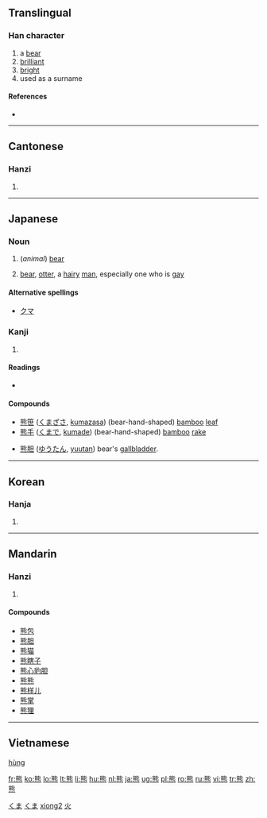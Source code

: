 {{zh-hanzi|{{zh-lookup|熊}}}}
==Translingual==

===Han character===
{{Han char|rn=86|rad=火|as=10|sn=14|four=2133<sub>1</sub>|canj=戈心火 (IPF)}}

# a [[bear]]
# [[brilliant]]
# [[bright]]
# used as a surname

====References====
* {{Han ref|kx=0679.100|dkj=19294|dj=1090.320|hdz=32227.050|uh=718A|ud=29066|bh=BAB5|bd=47797}}

----

==Cantonese==

===Hanzi===
{{yue-hanzi|jyut=|y=hung4}}

# {{defn|Cantonese|sort=火10}}

----

==Japanese==

===Noun===
{{ja-noun|k|hira=くま|rom=kuma}}

# (''animal'') [[bear]]
# {{slang}} [[bear]], [[otter]], a [[hairy]] [[man]], especially one who is [[gay]]
====Alternative spellings====
* [[クマ]]

===Kanji===
{{ja-kanji|grade=|rs=火10}}

# {{defn|Japanese}}

====Readings====
* {{ja-readings|on=[[ゆう]] (yū)|kun=[[くま]] (kuma)}}

====Compounds====
{{top2}}
* [[熊笹]] ([[くまざさ]], [[kumazasa]]) (bear-hand-shaped) [[bamboo]] [[leaf]]
* [[熊手]] ([[くまで]], [[kumade]]) (bear-hand-shaped) [[bamboo]] [[rake]]
{{mid2}}
* [[熊胆]] ([[ゆうたん]], [[yuutan]]) bear's [[gallbladder]].
{{bottom}}

[[Category:1000 Japanese basic words|くま]]
[[Category:ja:Mammals|くま]]

----

==Korean==

===Hanja===
{{ko-hanja|hangeul=웅|eumhun=|rv=ung|mr=ung|y=wung}}

# {{defn|Korean|sort=火10}}

----

==Mandarin==

===Hanzi===
{{cmn-hanzi|pin=[[xióng]] ([[xiong2]])|wg=hsiung<sup>2</sup>}}

# {{defn|Mandarin|sort=火10}}

====Compounds====
* [[熊包]]
* [[熊胆]]
* [[熊猫]]
* [[熊瞎子]]
* [[熊心豹胆]]
* [[熊熊]]
* [[熊样儿]]
* [[熊掌]]
* [[熊狸]]

[[Category:zh-cn:Mammals|xiong2]]
[[Category:zh-tw:Mammals|火]]

----

==Vietnamese==
[[hùng]]

[[fr:熊]]
[[ko:熊]]
[[lo:熊]]
[[lt:熊]]
[[li:熊]]
[[hu:熊]]
[[nl:熊]]
[[ja:熊]]
[[ug:熊]]
[[pl:熊]]
[[ro:熊]]
[[ru:熊]]
[[vi:熊]]
[[tr:熊]]
[[zh:熊]]